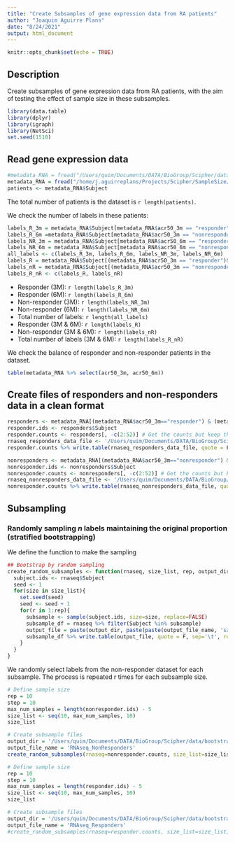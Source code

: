 ```yaml
---
title: "Create Subsamples of gene expression data from RA patients"
author: "Joaquim Aguirre Plans"
date: "8/24/2021"
output: html_document
---
```


```r
knitr::opts_chunk$set(echo = TRUE)
```

## Description

Create subsamples of gene expression data from RA patients, with the aim of testing the effect of sample size in these subsamples.

```r
library(data.table)
library(dplyr)
library(igraph)
library(NetSci)
set.seed(1510)
```

## Read gene expression data

```r
#metadata_RNA = fread("/Users/quim/Documents/DATA/BioGroup/Scipher/data/out/Meta_RNA_Cleaned.csv")
metadata_RNA = fread("/home/j.aguirreplans/Projects/Scipher/SampleSize/data/out/Meta_RNA_Cleaned.csv")
patients <- metadata_RNA$Subject
```

The total number of patients is the dataset is `r length(patients)`.

We check the number of labels in these patients:

```r
labels_R_3m = metadata_RNA$Subject[metadata_RNA$acr50_3m == "responder"]
labels_R_6m =metadata_RNA$Subject[metadata_RNA$acr50_3m == "nonresponder"]
labels_NR_3m = metadata_RNA$Subject[metadata_RNA$acr50_6m == "responder"]
labels_NR_6m = metadata_RNA$Subject[metadata_RNA$acr50_6m == "nonresponder"]
all_labels <- c(labels_R_3m, labels_R_6m, labels_NR_3m, labels_NR_6m)
labels_R = metadata_RNA$Subject[(metadata_RNA$acr50_3m == "responder")&(metadata_RNA$acr50_6m == "responder")]
labels_nR = metadata_RNA$Subject[(metadata_RNA$acr50_3m == "nonresponder")&(metadata_RNA$acr50_6m == "nonresponder")]
labels_R_nR <- c(labels_R, labels_nR)
```

* Responder (3M): `r length(labels_R_3m)`
* Responder (6M): `r length(labels_R_6m)`
* Non-responder (3M): `r length(labels_NR_3m)`
* Non-responder (6M): `r length(labels_NR_6m)`
* Total number of labels: `r length(all_labels)`
* Responder (3M & 6M): `r length(labels_R)`
* Non-responder (3M & 6M): `r length(labels_nR)`
* Total number of labels (3M & 6M): `r length(labels_R_nR)`

We check the balance of responder and non-responder patients in the dataset.

```r
table(metadata_RNA %>% select(acr50_3m, acr50_6m))
```

## Create files of responders and non-responders data in a clean format

```r
responders <- metadata_RNA[(metadata_RNA$acr50_3m=="responder") & (metadata_RNA$acr50_6m=="responder"),]
responder.ids <- responders$Subject
responder.counts <- responders[, -c(2:52)] # Get the counts but keep the subject ID
rnaseq_responders_data_file <- '/Users/quim/Documents/DATA/BioGroup/Scipher/data/bootstrap/responders/RNAseq_Responders_all.txt'
responder.counts %>% write.table(rnaseq_responders_data_file, quote = F, sep='\t', row.names = F, col.names = T)

```

```r
nonresponders <- metadata_RNA[(metadata_RNA$acr50_3m=="nonresponder") & (metadata_RNA$acr50_6m=="nonresponder"),]
nonresponder.ids <- nonresponders$Subject
nonresponder.counts <- nonresponders[, -c(2:52)] # Get the counts but keep the subject ID
rnaseq_nonresponders_data_file <- '/Users/quim/Documents/DATA/BioGroup/Scipher/data/bootstrap/nonresponders/RNAseq_NonResponders_all.txt'
nonresponder.counts %>% write.table(rnaseq_nonresponders_data_file, quote = F, sep='\t', row.names = F, col.names = T)

```


## Subsampling

### Randomly sampling *n* labels maintaining the original proportion (stratified bootstrapping)

We define the function to make the sampling

```r
## Bootstrap by random sampling
create_random_subsamples <- function(rnaseq, size_list, rep, output_dir, output_file_name){
  subject.ids <- rnaseq$Subject
  seed <- 1
  for(size in size_list){
    set.seed(seed)
    seed <- seed + 1
    for(r in 1:rep){
      subsample <- sample(subject.ids, size=size, replace=FALSE)
      subsample_df = rnaseq %>% filter(Subject %in% subsample)
      output_file = paste(output_dir, paste(paste(output_file_name, 'sample', size, 'rep', r, sep='_'), '.txt', sep=''), sep='/')
      subsample_df %>% write.table(output_file, quote = F, sep='\t', row.names = F, col.names = T)
    }
  }
}
```

We randomly select labels from the non-responder dataset for each subsample. The process is repeated r times for each subsample size.

```r
# Define sample size
rep = 10
step = 10
max_num_samples = length(nonresponder.ids) - 5
size_list <- seq(10, max_num_samples, 10)
size_list

# Create subsample files
output_dir = '/Users/quim/Documents/DATA/BioGroup/Scipher/data/bootstrap/nonresponders'
output_file_name = 'RNAseq_NonResponders'
create_random_subsamples(rnaseq=nonresponder.counts, size_list=size_list, rep=rep, output_dir=output_dir, output_file_name)

```

```r
# Define sample size
rep = 10
step = 10
max_num_samples = length(responder.ids) - 5
size_list <- seq(10, max_num_samples, 10)
size_list

# Create subsample files
output_dir = '/Users/quim/Documents/DATA/BioGroup/Scipher/data/bootstrap/responders'
output_file_name = 'RNAseq_Responders'
#create_random_subsamples(rnaseq=responder.counts, size_list=size_list, rep=rep, output_dir=output_dir, output_file_name)

```

